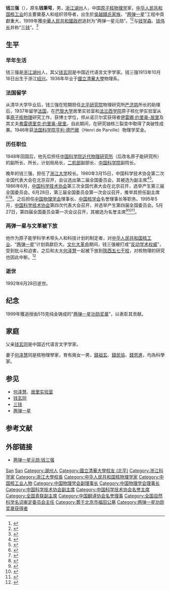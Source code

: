 {{Infobox_Person
|name = 钱三强
|image= He Zehui 3.jpg
|box_width= 220px
|occupation= [[科学家|科学家]]
|period = 20世纪
|birth_name=
|other_names =
|Sex = 男
|birth_date= {{birth date|1913|10|16}}
|birth_place= {{ROC-1912}}[[浙江省_(中華民國)|浙江省]][[绍兴县|绍兴县]]
|death_date= {{death date and age|1992|6|28|1913|10|16}}
|death_place= {{PRC}}[[北京市|北京市]]
|nationality = {{PRC}}
|residence =
|restingplace=[[北京市福田公墓|北京市福田公墓]]
|party =
|eligion =
|spouse = [[何泽慧|何泽慧]]
|relatives = 父親：[[钱玄同|钱玄同]]<br>長女：錢祖玄<br>次女：錢民協<br>長子：錢思進
|education= 
|past = 
{{Infobox_People_CAS
|学部 = 数学物理学部
|专业 = 核物理
|当选年 = 1955年
}}
|work =
|awards=
}}

'''钱三强'''（{{bd|1913年|10月16日|1992年|6月28日|catIdx=Q錢}}），原名'''钱秉穹'''，男，[[浙江省_(中華民國)|浙江]][[湖州市|湖州]]人，中国[[原子核物理学|原子核物理学]]家，[[中华人民共和国核工业|中华人民共和国核工业]]的主要奠基人和组织领导者，出生於[[吳越錢氏家族|吳越錢氏家族]]，“[[两弹一星|两弹一星]]”工程中貢獻重大，1999年獲[[中華人民共和國政府|中華人民共和國政府]]追封为“两弹一星元勋”。<ref>{{Cite web|title=中国原子能事业的奠基人——钱三强|url=http://news.xinhuanet.com/ziliao/2003-01/17/content_694704.htm|accessdate=|work=|archiveurl=https://web.archive.org/web/20070320233450/http://news.xinhuanet.com/ziliao/2003-01/17/content_694704.htm|archivedate=2007-03-20}}</ref><ref>{{Cite web|title=“两弹一星”先进群体——勇于攀登 彪炳史册|url=http://www.xinhuanet.com/2019-09/18/c_1125008776.htm|accessdate=2019-11-05|author=|date=|format=|work=|publisher=新华网|language=|archive-url=https://web.archive.org/web/20191025004331/http://www.xinhuanet.com/2019-09/18/c_1125008776.htm|archive-date=2019-10-25|dead-url=no}}</ref>与[[钱学森|钱学森]]、[[钱伟长|钱伟长]]并称“[[三钱|三钱]]”。<ref>{{Cite web|title=“三钱”的称谓出自周恩来总理之口|url=http://news.xinhuanet.com/politics/2010-10/21/c_12684639.htm|date=2010-10-21|publisher=新华时政|access-date=2019-11-12|archive-url=https://web.archive.org/web/20101028001316/http://news.xinhuanet.com/politics/2010-10/21/c_12684639.htm|archive-date=2010-10-28|dead-url=no}}</ref>

== 生平 ==
=== 早年生活 ===
钱三强是[[浙江省_(中華民國)|浙江]][[湖州市|湖州]]人，其父[[钱玄同|钱玄同]]是中国近代语言文字学家。钱三强1913年10月16日出生于浙江[[绍兴市|绍兴]]。1936年毕业于[[清华大学|國立清華大學]]物理系。

=== 法国留学 ===
从清华大学毕业后，钱三强在短期担任[[北平研究院|北平研究院]]物理研究所[[严济慈|严济慈]]所长的助理后，1937年留学[[法兰西第三共和国|法国]]，在[[巴黎大学|巴黎大学]]居里实验室和[[法兰西学院|法兰西学院]]原子核化学实验室从事[[原子核物理学|原子核物理]]研究工作，获博士学位，师从诺贝尔奖获得者[[伊雷娜·约里奥-居里|伊雷娜·约里奥-居里]]及其丈夫[[弗雷德里克·约里奥-居里|弗雷德里克·约里奥-居里]]。自此期间，在研究铀核三裂变中取得了突破性成果。1946年获[[法国科学院|法国科学院]][[亨利·德巴微|亨利·德巴微]]（Henri de Parville）物理学奖金。

=== 历任职位 ===
1948年回国后，他先后担任[[中国科学院近代物理研究所|中国科学院近代物理研究所]]（后改名原子能研究所）的副所长、所长，计划局局长，[[二机部|二机部]]副部长、[[中国科学院|中国科学院]]副院长。

晚年的钱三强，担任了[[浙江大学|浙江大学]]校长。1980年3月15日，中国科学技术协会第二次全国代表大会在北京召开，会议选出第二届全国委员会，其被选为副主席<ref>{{Cite book|title=中国共产党组织史资料 附卷4 中华人民共和国群众团体组织 1949.10-1997.9|last=[[中共中央组织部|中共中央组织部]]，中共中央党史研究室，中央档案馆|publisher=[[中共党史出版社|中共党史出版社]]|year=2000|isbn=7-80136-318-3|location=北京|pages=405-406}}</ref><ref>{{Cite book|title=中国科学技术团体|last=何志平，尹恭成，张小梅主编|publisher=[[上海科学普及出版社|上海科学普及出版社]]|location=上海|year=1990.12|isbn=7-5427-0276-9|pages=1010-1011}}</ref>。1986年6月，[[中国科学技术协会|中国科学技术协会]]第三次全国代表大会在北京召开，选举产生第三届全国委员会。6月28日，第三届全国委员会第一次会议召开，推举其担任副主席<ref>{{Cite book|title=中国科学技术协会第三次全国代表大会文件汇编|last=[[中国科协研究室|中国科协研究室]]编|publisher=中国科协研究室|pages=94-96}}</ref><ref>{{Cite book|title=中国共产党组织史资料 附卷4 中华人民共和国群众团体组织 1949.10-1997.9|last=[[中共中央组织部|中共中央组织部]]，中共中央党史研究室，中央档案馆|publisher=[[中共党史出版社|中共党史出版社]]|year=2000|isbn=7-80136-318-3|location=北京|pages=408}}</ref><ref>{{Cite book|title=当代中国科学技术发展史|last=陈建新等主编|publisher=[[湖北教育出版社|湖北教育出版社]]|year=1994.10|isbn=7-5351-1355-9|pages=609|location=武汉}}</ref>。之后担任[[中国物理学会|中国物理学会]]理事长、[[中国核学会|中国核学会]]名誉理事长等职务。1995年5月，[[中国科学技术协会|中国科学技术协会]]第四次代表大会召开，并选举产生第四届全国委员会。5月27日，第四届全国委员会第一次会议召开，其被选为名誉主席<ref>{{Cite book|title=中国人物年鉴 1992|last=[[李方诗|李方诗]]等主编|publisher=北京：[[华艺出版社|华艺出版社]]|year=1992.10|isbn=7-80039-683-5|pages=475-476}}</ref><ref>{{Cite book|title=中国共产党组织史资料 附卷4 中华人民共和国群众团体组织 1949.10-1997.9|last=[[中共中央组织部|中共中央组织部]]，[[中共中央党史研究室|中共中央党史研究室]]，[[中央档案馆|中央档案馆]]|publisher=[[中共党史出版社|中共党史出版社]]|location=北京|year=2000|isbn=7-80136-318-3|pages=409-410}}</ref><ref>{{Cite book|title=当代中国科学技术发展史|last=[[陈建新|陈建新]]等主编|publisher=[[湖北教育出版社|湖北教育出版社]]|location=武汉|year=1994.10|isbn=7-5351-1355-9|pages=609-610}}</ref>。

=== 两弹一星与文革被下放 ===
他作为原子能学科学术带头人和科技计划的制定者，对[[中华人民共和国核工业|中华人民共和国核工业]]、“[[两弹一星|两弹一星]]”计划貢獻巨大。[[文化大革命|文化大革命]]期间，钱三强被打成“[[反动学术权威|反动学术权威]]”，受到批斗和迫害，之后和太太[[何泽慧|何泽慧]]一起被下放到[[陕西省|陝西]][[五七干校|五七干校]]，对核物理的研究也因此中断。<ref>{{Cite web|title=钱三强的风雨人生－－纪念钱三强诞辰100周年|url=http://mjlsh.usc.cuhk.edu.hk/Book.aspx?cid=4&tid=3120|accessdate=2019-11-05|author=|date=|format=|work=|publisher=香港中文大学|language=|archive-url=https://web.archive.org/web/20160805165420/http://mjlsh.usc.cuhk.edu.hk/Book.aspx?cid=4&tid=3120|archive-date=2016-08-05|dead-url=no}}</ref>

=== 逝世 ===
1992年6月28日逝世。

== 纪念 ==
1999年獲追授由515克纯金铸成的“[[两弹一星功勋奖章|两弹一星功勋奖章]]”，以表彰其贡献。

== 家庭 ==
父亲[[钱玄同|钱玄同]]是中国近代语言文字学家。

妻子[[何泽慧|何泽慧]]同是核物理學家，育有兩女一男，[[錢祖玄|錢祖玄]]、[[錢民協|錢民協]]、[[錢思進|錢思進]]，均為科學家。

== 参见 ==
* [[何泽慧|何泽慧]]、[[居里实验室|居里实验室]]
* [[钱玄同|钱玄同]]
* [[三钱|三钱]]
* [[两弹一星|两弹一星]]

== 参考文献 ==
{{Reflist}}

== 外部链接 ==
* [https://web.archive.org/web/20071216095058/http://www.xztc.edu.cn/hangtian/ldyx/qsq.htm 两弹一星元勋:钱三强]

{{start box}}
{{s-edu}}
{{s-before|[[陈伟达|陈伟达]]}}
{{s-title|[[浙江大学|浙江大学]]校长|1979年－1982年}}
{{s-after|[[杨士林|杨士林]]}}
{{s-aca}}
{{s-vacant|last=[[周培源|周培源]]}}
{{s-title|[[中国物理学会|中国物理学会]]理事长|1982年12月－1987年2月}}
{{s-after|[[黄昆|黄昆]]}}
{{s-new}}
{{s-title|[[全国自然科学名词审定委员会|全国自然科学名词审定委员会]]全国委员会主任|1985年－{{box|1992年6月}}}}
{{s-after|[[卢嘉锡|卢嘉锡]]}}
{{end box}}

{{中国科学院数学物理学部院士}}
{{中国两弹一星功勋奖章获得者}}
{{浙江大學}}
{{Navboxes 
| title  = 钱三强在[[中国物理学会|中国物理学会]]的职务
| list1  =
{{中国物理学会第一届理事会}}
{{中国物理学会第二届理事会}}
{{中国物理学会第三届理事会}}
}}
{{Navboxes 
| title  = 钱三强在[[中国科学技术协会|中国科学技术协会]]的职务
| list1  =
{{中华人民共和国科学技术协会第一届全国委员会}}
{{中国科学技术协会第二届全国委员会}}
{{中国科学技术协会第三届全国委员会}}
{{中国科学技术协会第四届全国委员会}}
}}
{{Navboxes 
| title  = 钱三强在[[中华全国青年联合会|中华全国青年联合会]]的职务
| list1  =
{{中华全国民主青年联合总会第一届委员会}}
{{中华全国民主青年联合会第二届委员会}}
}}
{{Navboxes 
| title  = 钱三强在[[中国翻译协会|中国翻译协会]]的职务
| list1  =
{{中国翻译工作者协会第二届理事会}}
}}
{{Navboxes
| title  = 钱三强在[[全国科学技术名词审定委员会|全国科学技术名词审定委员会]]的职务
| list1  =
{{全国自然科学名词审定委员会第一届全国委员会}}
{{全国自然科学名词审定委员会第二届全国委员会}}
}}

{{Authority control}}

{{DEFAULTSORT:Qian钱}}
[[Category:錢姓|San]]
[[Category:吴越钱氏|San]]
[[Category:湖州人|Category:湖州人]]
[[Category:國立清華大學校友_(北平)|Category:國立清華大學校友 (北平)]]
[[Category:浙江科学家|Category:浙江科学家]]
[[Category:浙江大學校長|Category:浙江大學校長]]
[[Category:中华人民共和国核物理学家|Category:中华人民共和国核物理学家]]
[[Category:中国核工业人物|Category:中国核工业人物]]
[[Category:中国物理学会副理事长|Category:中国物理学会副理事长]]
[[Category:中国物理学会理事长|Category:中国物理学会理事长]]
[[Category:中国科学技术协会副主席|Category:中国科学技术协会副主席]]
[[Category:中国科学技术协会名誉主席|Category:中国科学技术协会名誉主席]]
[[Category:全国青联副主席|Category:全国青联副主席]]
[[Category:中国翻译协会名誉理事|Category:中国翻译协会名誉理事]]
[[Category:全国自然科学名词审定委员会主任|Category:全国自然科学名词审定委员会主任]]
[[Category:葬于北京市福田公墓|Category:葬于北京市福田公墓]]
[[Category:两弹一星功勋奖章获得者|Category:两弹一星功勋奖章获得者]]